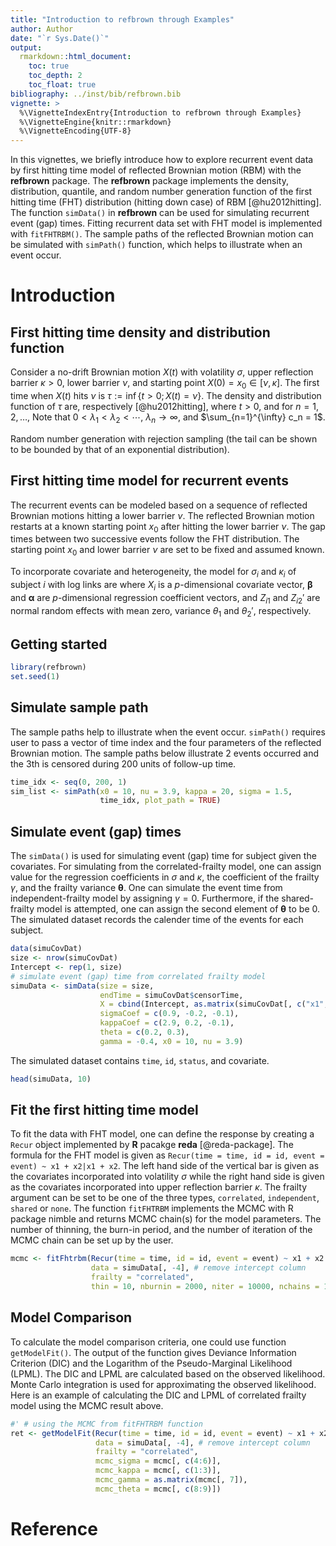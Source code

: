```yaml
---
title: "Introduction to refbrown through Examples"
author: Author
date: "`r Sys.Date()`"
output:
  rmarkdown::html_document:
    toc: true
    toc_depth: 2
    toc_float: true
bibliography: ../inst/bib/refbrown.bib
vignette: >
  %\VignetteIndexEntry{Introduction to refbrown through Examples}
  %\VignetteEngine{knitr::rmarkdown}
  %\VignetteEncoding{UTF-8}
---
```


In this vignettes, we briefly introduce how to explore recurrent event data by 
first hitting time model of reflected Brownian motion (RBM) with the **refbrown** 
package. The **refbrown** package implements the density, distribution, quantile, 
and random number generation function of the first hitting time (FHT) distribution 
(hitting down case) of RBM [@hu2012hitting]. The function `simData()` 
in **refbrown** can be used for simulating recurrent event (gap) times. 
Fitting recurrent data set with FHT model is implemented with `fitFHTRBM()`. 
The sample paths of the reflected Brownian motion can be simulated with 
`simPath()` function, which helps to illustrate when an event occur.


# Introduction 

## First hitting time density and distribution function 
Consider a no-drift Brownian motion $X(t)$ with volatility $\sigma$, 
upper reflection barrier $\kappa > 0$, lower barrier $\nu$, and starting point 
$X(0) = x_0 \in [\nu, \kappa]$. The first time when $X(t)$ hits $\nu$ is 
$\tau := \inf \{t > 0; X(t) = \nu \}$. 
The density and distribution function of $\tau$ are, respectively [@hu2012hitting],
\begin{align}
  f(t|x_0, \nu, \kappa, \sigma) = \sum_{n=1}^{\infty} c_n \lambda_n e^{-\lambda_n t}, 
   \quad F(t|x_0, \nu, \kappa, \sigma) = 1 - \sum_{n=1}^{\infty} c_n e^{-\lambda_n t}, 
\end{align}
where $t > 0$, and for $n = 1, 2, \ldots$,
\begin{align*}
  \lambda_n= \frac{(2n-1)^2 \sigma^2 \pi^2 }{8(\kappa - \nu)^2},
  \mbox{ and }
  c_n       = \frac{(-1)^{n + 1}4 }{(2n-1)\pi}
                \cos \left( \frac{ (2n - 1)\pi(\kappa - x_0)}{2(\kappa - \nu)} \right).
\end{align*}
Note that $0 < \lambda_1 < \lambda_2 < \cdots$, $\lambda_n \to \infty$, and
$\sum_{n=1}^{\infty} c_n = 1$.


Random number generation with rejection sampling (the tail can be
shown to be bounded by that of an exponential distribution).


## First hitting time model for recurrent events
The recurrent events can be modeled based on a sequence of reflected Brownian 
motions hitting a lower barrier $\nu$. The reflected Brownian motion restarts 
at a known starting point $x_0$ after hitting the lower barrier $\nu$. 
The gap times between two successive events follow the FHT distribution. 
The starting point $x_0$ and lower barrier $\nu$ are set to be fixed and assumed 
known.


To incorporate covariate and heterogeneity, the model 
for $\sigma_i$ and $\kappa_i$ of subject $i$ with log links are
\begin{equation}
  \log(\sigma_i) = X_i^{\top} \boldsymbol{\beta} + Z_{i1}, \\
  \log(\kappa_i - x_0) = X_i^{\top} \boldsymbol{\alpha} + \gamma Z_{i1} + Z_{i2}',
\end{equation}
where $X_i$ is a $p$-dimensional covariate vector,
$\boldsymbol{\beta}$ and $\boldsymbol{\alpha}$ are $p$-dimensional 
regression coefficient vectors, and $Z_{i1}$ and $Z_{i2}'$ are 
normal random effects with mean zero,
variance $\theta_1$ and $\theta_2'$, respectively.


## Getting started
```r
library(refbrown)
set.seed(1)
```


## Simulate sample path 
The sample paths help to illustrate when the event occur. `simPath()` requires 
user to pass a vector of time index and the four parameters of the reflected 
Brownian motion. The sample paths below illustrate $2$ events occurred and 
the $3$th is censored during $200$ units of follow-up time. 
```r
time_idx <- seq(0, 200, 1)
sim_list <- simPath(x0 = 10, nu = 3.9, kappa = 20, sigma = 1.5,
                    time_idx, plot_path = TRUE)
```


## Simulate event (gap) times 
The `simData()` is used for simulating event (gap) time for subject given the
covariates. For simulating from the correlated-frailty model, one can 
assign value for the regression coefficients in $\sigma$ and $\kappa$, 
the coefficient of the frailty $\gamma$, 
and the frailty variance $\boldsymbol{\theta}$. One can simulate the event time
from independent-frailty model by assigning $\gamma = 0$. Furthermore, if the 
shared-frailty model is attempted, one can 
assign the second element of $\boldsymbol{\theta}$ to be $0$. The simulated 
dataset records the calender time of the events for each subject.


```r
data(simuCovDat)
size <- nrow(simuCovDat)
Intercept <- rep(1, size)
# simulate event (gap) time from correlated frailty model
simuData <- simData(size = size,
                    endTime = simuCovDat$censorTime,
                    X = cbind(Intercept, as.matrix(simuCovDat[, c("x1", "x2")])),
                    sigmaCoef = c(0.9, -0.2, -0.1),
                    kappaCoef = c(2.9, 0.2, -0.1),
                    theta = c(0.2, 0.3),
                    gamma = -0.4, x0 = 10, nu = 3.9)

```


The simulated dataset contains `time`, `id`, `status`, and covariate. 
```r
head(simuData, 10)
```


## Fit the first hitting time model 
To fit the data with FHT model, one can define the response by creating a `Recur`
object implemented by **R** pacakge **reda** [@reda-package]. 
The formula for the FHT model is given as 
`Recur(time = time, id = id, event = event) ~ x1 + x2|x1 + x2`. 
The left hand side of the vertical bar is given as the covariates incorporated 
into volatility $\sigma$ while the right hand side is given as the covariates 
incorporated into upper reflection barrier $\kappa$. The frailty argument 
can be set to be one of the three types, `correlated`, `independent`, 
`shared` or `none`. The function `fitFHTRBM` implements the MCMC with
R package nimble and returns MCMC chain(s) for the model parameters. 
The number of thinning, the burn-in period, and the number of iteration of 
the MCMC chain can be set up by the user. 
```r
mcmc <- fitFhtrbm(Recur(time = time, id = id, event = event) ~ x1 + x2 | x1 + x2,
                  data = simuData[, -4], # remove intercept column
                  frailty = "correlated",
                  thin = 10, nburnin = 2000, niter = 10000, nchains = 1)
```


## Model Comparison
To calculate the model comparison criteria, one could use function 
`getModelFit()`. The output of the function gives Deviance Information Criterion 
(DIC) and the Logarithm of the Pseudo-Marginal Likelihood (LPML). The DIC and 
LPML are calculated based on the observed likelihood. Monte Carlo integration 
is used for approximating the observed likelihood. Here is an example of 
calculating the DIC and LPML of correlated frailty model using the MCMC result 
above. 
```r
#' # using the MCMC from fitFHTRBM function
ret <- getModelFit(Recur(time = time, id = id, event = event) ~ x1 + x2|x1 + x2,
                   data = simuData[, -4], # remove intercept column
                   frailty = "correlated",
                   mcmc_sigma = mcmc[, c(4:6)],
                   mcmc_kappa = mcmc[, c(1:3)],
                   mcmc_gamma = as.matrix(mcmc[, 7]),
                   mcmc_theta = mcmc[, c(8:9)])
```

# Reference

